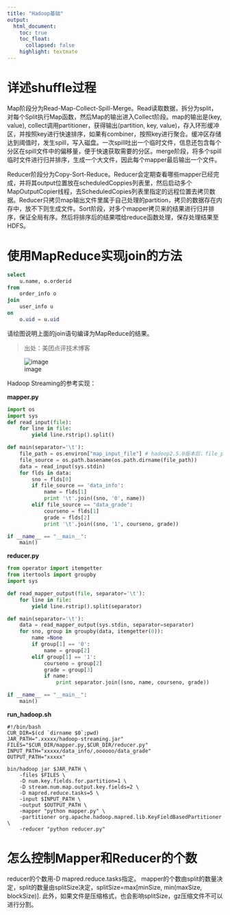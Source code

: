 ```yaml
---
title: "Hadoop基础"
output:
  html_document:
    toc: true
    toc_float: 
      collapsed: false
    highlight: textmate
---
```


# 详述shuffle过程
Map阶段分为Read-Map-Collect-Spill-Merge。Read读取数据，拆分为split，对每个Split执行Map函数，然后Map的输出进入Collect阶段。map的输出是(key, value), collect调用partitioner，获得输出(partition, key, value)，存入环形缓冲区，并按照key进行快速排序，如果有combiner，按照key进行聚合。缓冲区存储达到阈值时，发生spill，写入磁盘。一次spill吐出一个临时文件，信息还包含每个分区在spill文件中的偏移量，便于快速获取需要的分区。merge阶段，将多个spill临时文件进行归并排序，生成一个大文件，因此每个mapper最后输出一个文件。

Reducer阶段分为Copy-Sort-Reduce。Reducer会定期查看哪些mapper已经完成，并将其output位置放在scheduledCoppies列表里，然后启动多个MapOutputCopier线程，去ScheduledCopies列表里指定的远程位置去拷贝数据。Reducer只拷贝map输出文件里属于自己处理的partition，拷贝的数据存在内存中，放不下则生成文件。Sort阶段，对多个mapper拷贝来的结果进行归并排序，保证全局有序。然后将排序后的结果喂给reduce函数处理，保存处理结果至HDFS。

# 使用MapReduce实现join的方法

``` sql
select 
    u.name, o.orderid 
from 
    order_info o
join 
    user_info u
on 
    o.uid = u.uid
```

请绘图说明上面的join语句编译为MapReduce的结果。

> 出处：美团点评技术博客

![image](images/hadoop_basic_join.png)

Hadoop Streaming的参考实现：

**mapper.py**
``` python
import os
import sys
def read_input(file):
    for line in file:
        yield line.rstrip().split()

def main(separator='\t'):
    file_path = os.environ["map_input_file"] # hadoop2.5.0版本后，file_path = os.environ["mapreduce_map_input_file"]
    file_source = os.path.basename(os.path.dirname(file_path))
    data = read_input(sys.stdin)
    for flds in data:
        sno = flds[0]
        if file_source == 'data_info':
            name = flds[1]
            print '\t'.join((sno, '0', name))
        elif file_source == "data_grade":
            courseno = flds[1]
            grade = flds[2]
            print '\t'.join((sno, '1', courseno, grade))

if __name__ == "__main__":
    main()
```

**reducer.py**
``` python
from operator import itemgetter
from itertools import groupby
import sys

def read_mapper_output(file, separator='\t'):
    for line in file:
        yield line.rstrip().split(separator)

def main(separator='\t'):
    data = read_mapper_output(sys.stdin, separator=separator)
    for sno, group in groupby(data, itemgetter(0)):
        name =None
        if group[1] == '0':
            name = group[2]
        elif group[1] == '1':
            courseno = group[2]
            grade = group[3]
            if name:
                print separator.join((sno, name, courseno, grade))

if __name__ == "__main__":
    main()
```
**run_hadoop.sh**
``` shell
#!/bin/bash
CUR_DIR=$(cd `dirname $0`;pwd)
JAR_PATH=".xxxxx/hadoop-streaming.jar"
FILES="$CUR_DIR/mapper.py,$CUR_DIR/reducer.py"
INPUT_PATH="xxxxx/data_info/,oooooo/data_grade"
OUTPUT_PATH="xxxxx"

bin/hadoop jar $JAR_PATH \
    -files $FILES \
    -D num.key.fields.for.partition=1 \
    -D stream.num.map.output.key.fields=2 \
    -D mapred.reduce.tasks=5 \
    -input $INPUT_PATH \
    -output $OUTPUT_PATH \
    -mapper "python mapper.py" \
    -partitioner org.apache.hadoop.mapred.lib.KeyFieldBasedPartitioner \
    -reducer "python reducer.py"
```

# 怎么控制Mapper和Reducer的个数
reducer的个数用-D mapred.reduce.tasks指定。
mapper的个数由split的数量决定，split的数量由splitSize决定，splitSize=max[minSize, min(maxSize, blockSize)]. 此外，如果文件是压缩格式，也会影响splitSize，gz压缩文件不可以进行分割。

